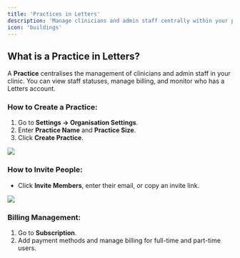 ```yaml
---
title: 'Practices in Letters'
description: 'Manage clinicians and admin staff centrally within your practice'
icon: 'buildings'
---
```


## What is a Practice in Letters?

A **Practice** centralises the management of clinicians and admin staff in your clinic. You can view staff statuses, manage billing, and monitor who has a Letters account.

### How to Create a Practice:
1. Go to **Settings → Organisation Settings**.
2. Enter **Practice Name** and **Practice Size**.
3. Click **Create Practice**.

<Frame>
  <img src="/images/blank.png" />
</Frame>

### How to Invite People:
- Click **Invite Members**, enter their email, or copy an invite link.

<Frame>
  <img src="/images/blank.png" />
</Frame>

### Billing Management:
1. Go to **Subscription**.
2. Add payment methods and manage billing for full-time and part-time users.
